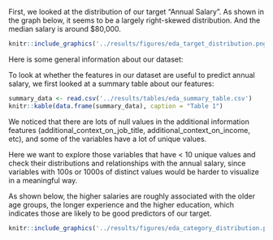 
First, we looked at the distribution of our target "Annual Salary". 
As shown in the graph below, it seems to be a largely right-skewed distribution.
And the median salary is around \$80,000.

```r
knitr::include_graphics('../results/figures/eda_target_distribution.png')
```

Here is some general information about our dataset:

To look at whether the features in our dataset are useful to predict annual salary, we first looked at a summary table about our features:

```r
summary_data <- read.csv('../results/tables/eda_summary_table.csv')
knitr::kable(data.frame(summary_data), caption = "Table 1")

```
We noticed that there are lots of null values in the additional information features (additional_context_on_job_title, additional_context_on_income, etc),  and some of the variables have a lot of unique values.

Here we want to explore those variables that have < 10 unique values and check their distributions and relationships with the annual salary, since variables with 100s or 1000s of distinct values would be harder to visualize in a meaningful way. 

As shown below, the higher salaries are roughly associated with the older age groups, the longer experience and the higher education, which indicates those are likely to be good predictors of our target.

```r
knitr::include_graphics('../results/figures/eda_category_distribution.png')
```

